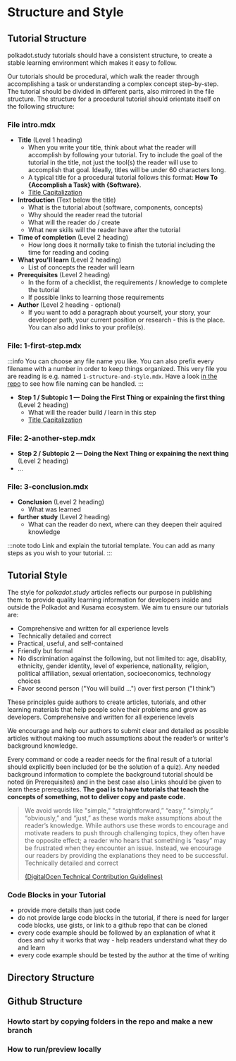 
# Structure and Style

## Tutorial Structure

polkadot.study tutorials should have a consistent structure, to create a stable learning environment which makes it easy to follow. 

Our tutorials should be procedural, which walk the reader through accomplishing a task or understanding a complex concept step-by-step. The tutorial should be divided in different parts, also mirrored in the file structure. The structure for a procedural tutorial should orientate itself on the following structure:

### File intro.mdx
- **Title** (Level 1 heading)
  - When you write your title, think about what the reader will accomplish by following your tutorial. Try to include the goal of the tutorial in the title, not just the tool(s) the reader will use to accomplish that goal. Ideally, titles will be under 60 characters long.
  - A typical title for a procedural tutorial follows this format: **How To \{Accomplish a Task\} with \{Software\}**.
  - [Title Capitalization](https://capitalizemytitle.com/)
- **Introduction** (Text below the title)
  - What is the tutorial about (software, components, concepts)
  - Why should the reader read the tutorial
  - What will the reader do / create 
  - What new skills will the reader have after the tutorial
- **Time of completion** (Level 2 heading)
  - How long does it normally take to finish the tutorial including the time for reading and coding
- **What you'll learn** (Level 2 heading)
  - List of concepts the reader will learn
- **Prerequisites** (Level 2 heading)
  - In the form of a checklist, the requirements / knowledge to complete the tutorial
  - If possible links to learning those requirements
- **Author** (Level 2 heading - optional)
  - If you want to add a paragraph about yourself, your story, your developer path, your current position or research - this is the place. You can also add links to your profile(s).

### File: 1-first-step.mdx
:::info
You can choose any file name you like. You can also prefix every filename with a number in order to keep things organized. This very file you are reading is e.g. named `1-structure-and-style.mdx`. Have a look [in the repo](https://github.com/PolkadotStudy/website/tree/staging/docs/authors/new-tutorial-on-polkadot-study) to see how file naming can be handled.
:::  
- **Step 1 / Subtopic 1 — Doing the First Thing or expaining the first thing** (Level 2 heading)
  - What will the reader build / learn in this step
  - [Title Capitalization](https://capitalizemytitle.com/)

### File: 2-another-step.mdx
- **Step 2 / Subtopic 2 — Doing the Next Thing or expaining the next thing** (Level 2 heading)
- …

### File: 3-conclusion.mdx
- **Conclusion** (Level 2 heading) 
  - What was learned
- **further study** (Level 2 heading)
  - What can the reader do next, where can they deepen their aquired knowledge

:::note todo
Link and explain the tutorial template. You can add as many steps as you wish to your tutorial.
:::

## Tutorial Style

The style for *polkadot.study* articles reflects our purpose in publishing them: to provide quality learning information for developers inside and outside the Polkadot and Kusama ecosystem. We aim tu ensure our tutorials are:

- Comprehensive and written for all experience levels
- Technically detailed and correct
- Practical, useful, and self-contained
- Friendly but formal
- No discrimination against the following, but not limited to: age, disablity, ethnicity, gender identity, level of experience, nationality, religion, political affiliation, sexual orientation, socioeconomics, technology choices
- Favor second person ("You will build ...") over first person ("I think")

These principles guide authors to create articles, tutorials, and other learning materials that help people solve their problems and grow as developers.
Comprehensive and written for all experience levels

We encourage and help our authors to submit clear and detailed as possible articles without making too much assumptions about the reader’s or writer's background knowledge.

Every command or code a reader needs for the final result of a tutorial should explicitly been included (or be the solution of a quiz). Any needed background information to complete the background tutorial should be noted (in Prerequisites) and in the best case also Links should be given to learn these prerequisites. **The goal is to have tutorials that teach the concepts of something, not to deliver copy and paste code.**

> We avoid words like "simple,” "straightforward,” “easy,” “simply,” “obviously,” and “just,” as these words make assumptions about the reader’s knowledge. While authors use these words to encourage and motivate readers to push through challenging topics, they often have the opposite effect; a reader who hears that something is “easy” may be frustrated when they encounter an issue. Instead, we encourage our readers by providing the explanations they need to be successful.
> Technically detailed and correct
>
> [(DigitalOcen Technical Contribution Guidelines)](https://www.digitalocean.com/community/tutorials/digitalocean-s-technical-writing-guidelines)

<Task caption="I will try my best to stick to the style guidelines" />

### Code Blocks in your Tutorial

- provide more details than just code
- do not provide large code blocks in the tutorial, if there is need for larger code blocks, use gists, or link to a github repo that can be cloned
- every code example should be followed by an explanation of what it does and why it works that way - help readers understand what they do and learn
- every code example should be tested by the author at the time of writing


## Directory Structure
## Github Structure
### Howto start by copying folders in the repo and make a new branch
### How to run/preview locally

